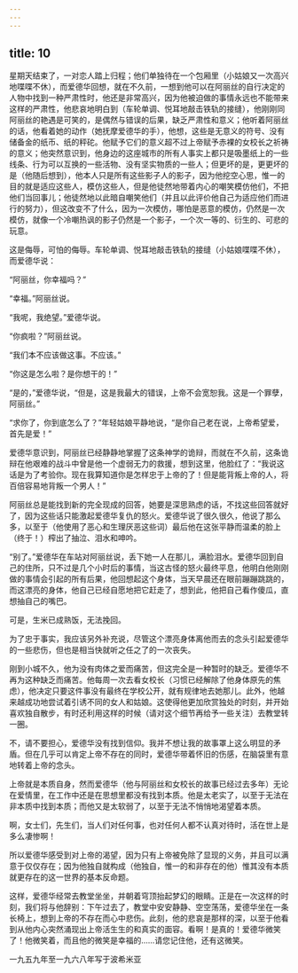 ```yaml
---
---
---
```

title: 10
---



星期天结束了，一对恋人踏上归程；他们单独待在一个包厢里（小姑娘又一次高兴地喋喋不休），而爱德华回想，就在不久前，一想到他可以在阿丽丝的自行决定的人物中找到一种严肃性时，他还是非常高兴，因为他被迫做的事情永远也不能带来这样的严肃性，他悲哀地明白到（车轮单调、悦耳地敲击铁轨的接缝），他刚刚同阿丽丝的艳遇是可笑的，是偶然与错误的后果，缺乏严肃性和意义；他听着阿丽丝的话，他看着她的动作（她抚摩爱德华的手），他想，这些是无意义的符号、没有储备金的纸币、纸的秤砣。他赋予它们的意义超不过上帝赋予赤裸的女校长之祈祷的意义；他突然意识到，他身边的这座城市的所有人事实上都只是吸墨纸上的一些线条、行为可以互换的一些活物、没有坚实物质的一些人；但更坏的是，更更坏的是（他随后想到），他本人只是所有这些影子人的影子，因为他挖空心思，惟一的目的就是适应这些人，模仿这些人，但是他徒然地带着内心的嘲笑模仿他们，不把他们当回事儿；他徒然地以此暗自嘲笑他们（并且以此评价他自己为适应他们而进行的努力），但这改变不了什么，因为一次模仿，哪怕是恶意的模仿，仍然是一次模仿，就像一个冷嘲热讽的影子仍然是一个影子，一个次一等的、衍生的、可悲的玩意。

这是侮辱，可怕的侮辱。车轮单调、悦耳地敲击铁轨的接缝（小姑娘喋喋不休），而爱德华说：

“阿丽丝，你幸福吗？”

“幸福。”阿丽丝说。

“我呢，我绝望。”爱德华说。

“你疯啦？”阿丽丝说。

“我们本不应该做这事。不应该。”

“你这是怎么啦？是你想干的！”

“是的，”爱德华说，“但是，这是我最大的错误，上帝不会宽恕我。这是一个罪孽，阿丽丝。”

“求你了，你到底怎么了？”年轻姑娘平静地说，“是你自己老在说，上帝希望爱，首先是爱！”

爱德华意识到，阿丽丝已经静静地掌握了这条神学的诡辩，而就在不久前，这条诡辩在他艰难的战斗中曾是他一个虚弱无力的救援，想到这里，他脸红了：“我说这话是为了考验你。现在我算知道你是怎样忠于上帝的了！但是能背叛上帝的人，将百倍容易地背叛一个男人！”

阿丽丝总是能找到新的完全现成的回答，她要是深思熟虑的话，不找这些回答就好了，因为这些话只能激起爱德华复仇的怒火。爱德华说了很久很久，他说了那么多，以至于（他使用了恶心和生理厌恶这些词）最后他在这张平静而温柔的脸上（终于！）榨出了抽泣、泪水和呻吟。

“别了。”爱德华在车站对阿丽丝说，丢下她一人在那儿，满脸泪水。爱德华回到自己的住所，只不过是几个小时后的事情，当这古怪的怒火最终平息，他明白他刚刚做的事情会引起的所有后果，他回想起这个身体，当天早晨还在眼前蹦蹦跳跳的，而这漂亮的身体，他自己已经自愿地把它赶走了，想到此，他把自己看作傻瓜，直想抽自己的嘴巴。

可是，生米已成熟饭，无法挽回。

为了忠于事实，我应该另外补充说，尽管这个漂亮身体离他而去的念头引起爱德华的一些悲伤，但也是相当快就听之任之了的一次丧失。

刚到小城不久，他为没有肉体之爱而痛苦，但这完全是一种暂时的缺乏。爱德华不再为这种缺乏而痛苦。他每周一次去看女校长（习惯已经解除了他身体原先的焦虑），他决定只要这件事没有最终在学校公开，就有规律地去她那儿。此外，他越来越成功地尝试着引诱不同的女人和姑娘。这使得他更加欣赏独处的时刻，并开始喜欢独自散步，有时还利用这样的时候（请对这个细节再给予一些关注）去教堂转一圈。

不，请不要担心，爱德华没有找到信仰。我并不想让我的故事罩上这么明显的矛盾。但在几乎可以肯定上帝不存在的同时，爱德华带着怀旧的伤感，在脑袋里有意地转着上帝的念头。

上帝就是本质自身，然而爱德华（他与阿丽丝和女校长的故事已经过去多年）无论在爱情里，在工作中还是在思想里都没有找到本质。他是太老实了，以至于无法在非本质中找到本质；而他又是太软弱了，以至于无法不悄悄地渴望着本质。

啊，女士们，先生们，当人们对任何事，也对任何人都不认真对待时，活在世上是多么凄惨啊！

所以爱德华感受到对上帝的渴望，因为只有上帝被免除了显现的义务，并且可以满意于仅仅存在；因为他独自就构成（他独自，惟一的和非存在的他）惟其没有本质就更存在的这一世界的基本反命题。

这样，爱德华经常去教堂坐坐，并朝着穹顶抬起梦幻的眼睛。正是在一次这样的时刻，我们将与他辞别：下午过去了，教堂中安安静静、空空荡荡，爱德华坐在一条长椅上，想到上帝的不存在而心中悲伤。此刻，他的悲哀是那样的深，以至于他看到从他内心突然涌现出上帝活生生的和真实的面容。看啊！是真的！爱德华微笑了！他微笑着，而且他的微笑是幸福的……请您记住他，还有这微笑。

一九五九年至一九六八年写于波希米亚
